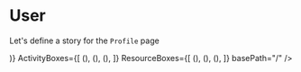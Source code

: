 
<Meta title="Pages|Profile" component={User}/>


# User
Let's define a story for the `Profile` page

<Preview>
  <Story name="Profile page">
    <Box sx={{margin: "0 auto", width: "fit-content"}}>
        <User 
        userLink="www.ivanminutillo.com"
        totalCommunities={"23"}
        totalActivities={"23"}
        totalCollections={"23"}
        totalUsers={"493"}
        userName="˗ˏˋ Doug Belshaw ˎˊ˗ 🇪🇺 ☠️ ✊"
        HeroUserBox={(<HeroUser {...getHeroUserProps2()} />)}
        ActivityBoxes={[
            (<ActivityPreview {...activityPreviewProps} key="1" />),
            (<ActivityPreview {...activityPreviewProps} key="2" />),
            (<ActivityPreview {...activityPreviewProps} key="3" />),
        ]}
        ResourceBoxes={[
            (<ResourcePreview {...getResourcePreviewProps()} key="1"/>),
            (<ResourcePreview {...getResourcePreviewProps()} key="2"/>),
            (<ResourcePreview {...getResourcePreviewProps()} key="3"/>),
        ]}
        basePath="/"
        />
    </Box>
  </Story>
</Preview>


